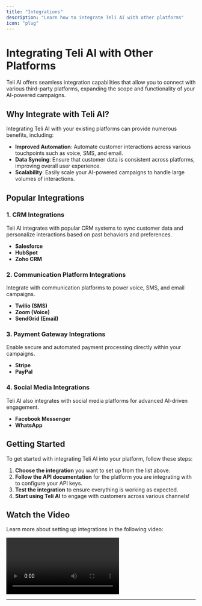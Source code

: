 ```yaml
---
title: "Integrations"
description: "Learn how to integrate Teli AI with other platforms"
icon: "plug"
---
```


# Integrating Teli AI with Other Platforms

Teli AI offers seamless integration capabilities that allow you to connect with various third-party platforms, expanding the scope and functionality of your AI-powered campaigns.

## Why Integrate with Teli AI?

Integrating Teli AI with your existing platforms can provide numerous benefits, including:

- **Improved Automation**: Automate customer interactions across various touchpoints such as voice, SMS, and email.
- **Data Syncing**: Ensure that customer data is consistent across platforms, improving overall user experience.
- **Scalability**: Easily scale your AI-powered campaigns to handle large volumes of interactions.

## Popular Integrations

### 1. **CRM Integrations**

Teli AI integrates with popular CRM systems to sync customer data and personalize interactions based on past behaviors and preferences.

- **Salesforce**
- **HubSpot**
- **Zoho CRM**

### 2. **Communication Platform Integrations**

Integrate with communication platforms to power voice, SMS, and email campaigns.

- **Twilio (SMS)**
- **Zoom (Voice)**
- **SendGrid (Email)**

### 3. **Payment Gateway Integrations**

Enable secure and automated payment processing directly within your campaigns.

- **Stripe**
- **PayPal**

### 4. **Social Media Integrations**

Teli AI also integrates with social media platforms for advanced AI-driven engagement.

- **Facebook Messenger**
- **WhatsApp**

## Getting Started

To get started with integrating Teli AI into your platform, follow these steps:

1. **Choose the integration** you want to set up from the list above.
2. **Follow the API documentation** for the platform you are integrating with to configure your API keys.
3. **Test the integration** to ensure everything is working as expected.
4. **Start using Teli AI** to engage with customers across various channels!

## Watch the Video

Learn more about setting up integrations in the following video:

<video
  controls
  className="w-full aspect-video"
  src="/images/Teli Integrations.mp4"
/>

---
